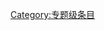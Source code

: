 {{catmore1|[[Wikipedia:书籍专题|Wikipedia:书籍专题]]}}
{{Articles by Quality| topic=书籍|project=书籍|format=TOC}}
{{Wikipedia category}}
{{emptycat}}
[[Category:专题级条目|Category:专题级条目]]